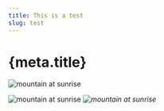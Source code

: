 ```yaml
---
title: This is a test
slug: test
---
```



<Head>
    <title>{`${meta.title} | Marco Pacifico`}</title>
    <meta property="og:title" content="My page title" key="title" />
</Head>
          

# {meta.title}
<Image
    src={mountainsunrise}
    alt="mountain at sunrise"
/>

![mountain at sunrise](/images/2017-hero.png)
*![mountain at sunrise](/images/2017-hero.png)*


